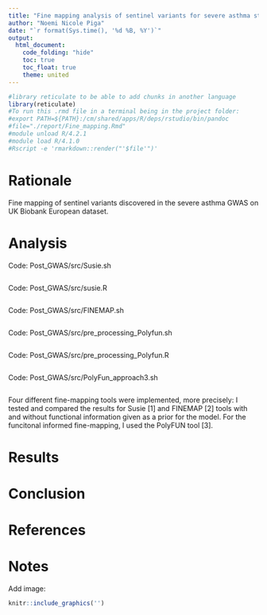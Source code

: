 ---
title: "Fine mapping analysis of sentinel variants for severe asthma study"
author: "Noemi Nicole Piga"
date: "`r format(Sys.time(), '%d %B, %Y')`"
output:
  html_document:
    code_folding: "hide"
    toc: true
    toc_float: true
    theme: united
---

```{r, setup, hide = TRUE}
#library reticulate to be able to add chunks in another language
library(reticulate)
#To run this .rmd file in a terminal being in the project folder:
#export PATH=${PATH}:/cm/shared/apps/R/deps/rstudio/bin/pandoc
#file="./report/Fine_mapping.Rmd"
#module unload R/4.2.1
#module load R/4.1.0
#Rscript -e 'rmarkdown::render("'$file'")'
```


# Rationale
Fine mapping of sentinel variants discovered in the severe asthma GWAS on UK Biobank European dataset.

# Analysis
Code: Post_GWAS/src/Susie.sh
```{r, code = readLines('/home/n/nnp5/PhD/PhD_project/Fine_mapping_severe_asthma/src/Susie.sh'), eval=FALSE}
```
Code: Post_GWAS/src/susie.R
```{r, code = readLines('/home/n/nnp5/PhD/PhD_project/Fine_mapping_severe_asthma/src/susie.R'), eval=FALSE}
```
Code: Post_GWAS/src/FINEMAP.sh
```{r, code = readLines('/home/n/nnp5/PhD/PhD_project/Fine_mapping_severe_asthma/src/FINEMAP.sh'), eval=FALSE}
```
Code: Post_GWAS/src/pre_processing_Polyfun.sh
```{r, code = readLines('/home/n/nnp5/PhD/PhD_project/Fine_mapping_severe_asthma/src/pre_processing_Polyfun.sh'), eval=FALSE}
```
Code: Post_GWAS/src/pre_processing_Polyfun.R
```{r, code = readLines('/home/n/nnp5/PhD/PhD_project/Fine_mapping_severe_asthma/src/pre_processing_Polyfun.R'), eval=FALSE}
```
Code: Post_GWAS/src/PolyFun_approach3.sh
```{r, code = readLines('/home/n/nnp5/PhD/PhD_project/Fine_mapping_severe_asthma/src/PolyFun_approach3.sh'), eval=FALSE}
```

Four different fine-mapping tools were implemented, more precisely: I tested and compared the results for Susie [1] and FINEMAP [2] tools with and without functional information given as a prior for the model. For the funcitonal informed fine-mapping, I used the PolyFUN tool [3].


# Results

# Conclusion

# References


# Notes

Add image:
```{r, out.width='100%', out.height='200%', fig.align='center', fig.cap='Fig 5', echo = FALSE, eval=FALSE}
knitr::include_graphics('')
```
